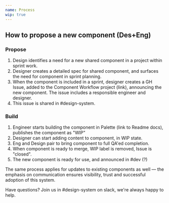 ```yaml
---
name: Process
wip: true
---
```


## How to propose a new component (Des+Eng)

### Propose

1. Design identifies a need for a new shared component in a project within
   sprint work.
2. Designer creates a detailed spec for shared component, and surfaces the need
   for component in sprint planning.
3. When the component is included in a sprint, designer creates a GH Issue,
   added to the Component Workflow project (link), announcing the new component.
   The issue includes a responsible engineer and designer.
4. This issue is shared in #design-system.

### Build

1. Engineer starts building the component in Palette (link to Readme docs),
   publishes the component as "WIP"
2. Designer can start adding content to component, in WIP state.
3. Eng and Design pair to bring component to full QA'ed completion.
4. When component is ready to merge, WIP label is removed, Issue is "closed".
5. The new component is ready for use, and announced in #dev (?)

The same process applies for updates to existing components as well — the
emphasis on communication ensures visibility, trust and successful adoption of
this system.

Have questions? Join us in #design-system on slack, we're always happy to help.
